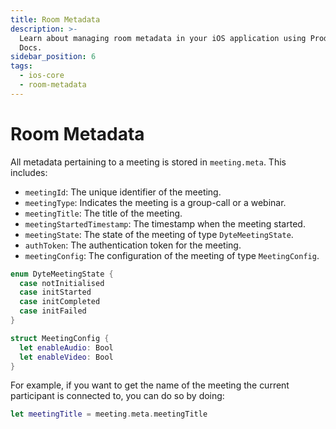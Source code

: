 ```yaml
---
title: Room Metadata
description: >-
  Learn about managing room metadata in your iOS application using ProductDB
  Docs.
sidebar_position: 6
tags:
  - ios-core
  - room-metadata
---
```


# Room Metadata

All metadata pertaining to a meeting is stored in `meeting.meta`. This includes:

- `meetingId`: The unique identifier of the meeting.
- `meetingType`: Indicates the meeting is a group-call or a webinar.
- `meetingTitle`: The title of the meeting.
- `meetingStartedTimestamp`: The timestamp when the meeting started.
- `meetingState`: The state of the meeting of type `DyteMeetingState`.
- `authToken`: The authentication token for the meeting.
- `meetingConfig`: The configuration of the meeting of type `MeetingConfig`.

```swift
enum DyteMeetingState {
  case notInitialised
  case initStarted
  case initCompleted
  case initFailed
}

struct MeetingConfig {
  let enableAudio: Bool
  let enableVideo: Bool
}
```

For example, if you want to get the name of the meeting the current participant is
connected to, you can do so by doing:

```swift
let meetingTitle = meeting.meta.meetingTitle
```

<head>
  <title>Mobile Core Room Metadata</title>
</head>
